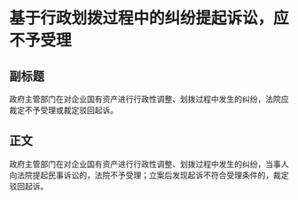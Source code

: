# 基于行政划拨过程中的纠纷提起诉讼，应不予受理
## 副标题
政府主管部门在对企业国有资产进行行政性调整、划拨过程中发生的纠纷，法院应裁定不予受理或裁定驳回起诉。
## 正文
政府主管部门在对企业国有资产进行行政性调整、划拨过程中发生的纠纷，当事人向法院提起民事诉讼的，法院不予受理；立案后发现起诉不符合受理条件的，裁定驳回起诉。